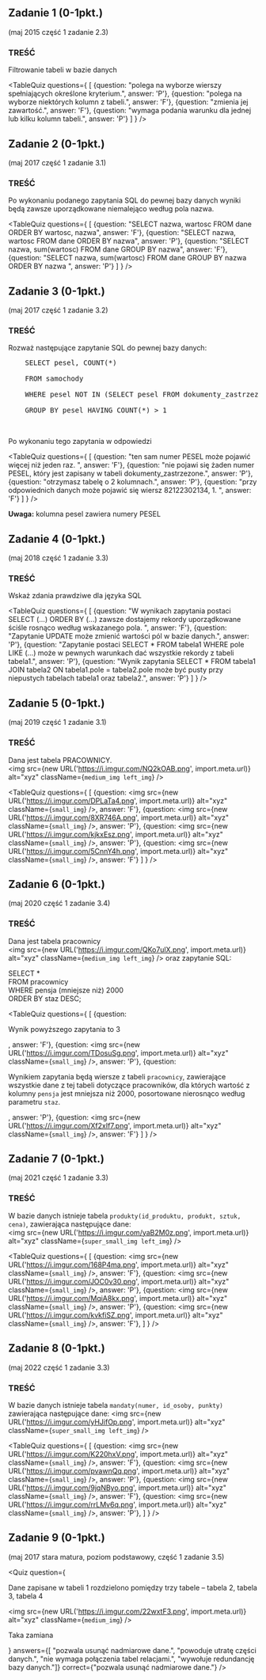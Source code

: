 
## Zadanie 1 (0-1pkt.)
(maj 2015 część 1 zadanie 2.3)

### TREŚĆ
Filtrowanie tabeli w bazie danych

<TableQuiz 
  questions={
    [
      {question: "polega na wyborze wierszy spełniających określone kryterium.", answer: 'P'},
      {question: "polega na wyborze niektórych kolumn z tabeli.", answer: 'F'},
      {question: "zmienia jej zawartość.", answer: 'F'},
      {question: "wymaga podania warunku dla jednej lub kilku kolumn tabeli.", answer: 'P'}
    ]
  } 
/>

## Zadanie 2 (0-1pkt.)
(maj 2017 część 1 zadanie 3.1)

### TREŚĆ
Po wykonaniu podanego zapytania SQL do pewnej bazy danych wyniki będą zawsze
uporządkowane niemalejąco według pola nazwa. 

<TableQuiz 
    questions={
      [
        {question: "SELECT nazwa, wartosc FROM dane ORDER BY wartosc, nazwa", answer: 'F'},
        {question: "SELECT nazwa, wartosc FROM dane ORDER BY nazwa", answer: 'P'},
        {question: "SELECT nazwa, sum(wartosc) FROM dane GROUP BY nazwa", answer: 'F'},
        {question: "SELECT nazwa, sum(wartosc) FROM dane GROUP BY nazwa ORDER BY nazwa ", answer: 'P'}
      ]
    }
/>

## Zadanie 3 (0-1pkt.)
(maj 2017 część 1 zadanie 3.2)

### TREŚĆ
Rozważ następujące zapytanie SQL do pewnej bazy danych:
<pre>
    SELECT pesel, COUNT(*) <br/>
    FROM samochody <br/>
    WHERE pesel NOT IN (SELECT pesel FROM dokumenty_zastrzezone) <br/>
    GROUP BY pesel HAVING COUNT(*) > 1 <br/><br/>
</pre>

Po wykonaniu tego zapytania w odpowiedzi

<TableQuiz
    questions={
      [
        {question: "ten sam numer PESEL może pojawić więcej niż jeden raz. ", answer: 'F'},
        {question: "nie pojawi się żaden numer PESEL, który jest zapisany w tabeli dokumenty_zastrzezone.", answer: 'P'},
        {question: "otrzymasz tabelę o 2 kolumnach.", answer: 'P'},
        {question: "przy odpowiednich danych może pojawić się wiersz 82122302134, 1. ", answer: 'F'}
      ]
    }
/>

**Uwaga:** kolumna pesel zawiera numery PESEL

## Zadanie 4 (0-1pkt.)
(maj 2018 część 1 zadanie 3.3)

### TREŚĆ
Wskaż zdania prawdziwe dla języka SQL

<TableQuiz 
    questions={
      [
        {question: "W wynikach zapytania postaci SELECT (...) ORDER BY (...) zawsze dostajemy rekordy uporządkowane ściśle rosnąco według wskazanego pola. ", answer: 'F'},
        {question: "Zapytanie UPDATE może zmienić wartości pól w bazie danych.", answer: 'P'},
        {question: "Zapytanie postaci SELECT * FROM tabela1 WHERE pole LIKE (...) może w pewnych warunkach dać wszystkie rekordy z tabeli tabela1.", answer: 'P'},
        {question: "Wynik zapytania SELECT * FROM tabela1 JOIN tabela2 ON tabela1.pole = tabela2.pole może być pusty przy niepustych tabelach tabela1 oraz tabela2.", answer: 'P'}
      ]
    }
/>


## Zadanie 5 (0-1pkt.)
(maj 2019 część 1 zadanie 3.1)

### TREŚĆ
Dana jest tabela PRACOWNICY.		
<img src={new URL('https://i.imgur.com/NQ2kOAB.png', import.meta.url)} alt="xyz" className={`medium_img left_img`} />

<TableQuiz 
    questions={
      [
        {question: <img src={new URL('https://i.imgur.com/DPLaTa4.png', import.meta.url)} alt="xyz" className={`small_img`} />, answer: 'F'},
        {question: <img src={new URL('https://i.imgur.com/8XR746A.png', import.meta.url)} alt="xyz" className={`small_img`} />, answer: 'P'},
        {question: <img src={new URL('https://i.imgur.com/kjkxEsz.png', import.meta.url)} alt="xyz" className={`small_img`} />, answer: 'P'},
        {question: <img src={new URL('https://i.imgur.com/5CnnY4h.png', import.meta.url)} alt="xyz" className={`small_img`} />, answer: 'F'}
      ]
    }
/>

## Zadanie 6 (0-1pkt.)
(maj 2020 część 1 zadanie 3.4)

### TREŚĆ
Dana jest tabela pracownicy 	
<img src={new URL('https://i.imgur.com/QKo7ulX.png', import.meta.url)} alt="xyz" className={`medium_img left_img`} />
oraz zapytanie SQL:
<p>
    SELECT * <br/>
    FROM pracownicy <br/>
    WHERE pensja  (mniejsze niż) 2000 <br/>
    ORDER BY staz DESC; 
</p>

<TableQuiz
    questions={
      [
        {question: <p>Wynik powyższego zapytania to 3</p>, answer: 'F'},
        {question: <img src={new URL('https://i.imgur.com/TDosuSg.png', import.meta.url)} alt="xyz" className={`small_img`} />, answer: 'P'},
        {question: <p>Wynikiem zapytania będą wiersze z tabeli ``pracownicy``, zawierające wszystkie dane z tej tabeli dotyczące pracowników, dla których wartość z kolumny ``pensja`` jest mniejsza niż 2000, posortowane nierosnąco według parametru ``staz``. </p>, answer: 'P'},
        {question: <img src={new URL('https://i.imgur.com/Xf2xIf7.png', import.meta.url)} alt="xyz" className={`small_img`} />, answer: 'F'}
      ]
    }
/>

## Zadanie 7 (0-1pkt.)
(maj 2021 część 1 zadanie 3.3)

### TREŚĆ
W bazie danych istnieje tabela `produkty(id_produktu, produkt, sztuk, cena)`, zawierająca
następujące dane: 	
<img src={new URL('https://i.imgur.com/yaB2M0z.png', import.meta.url)} alt="xyz" className={`super_small_img left_img`} />

<TableQuiz 
    questions={
      [
        {question: <img src={new URL('https://i.imgur.com/168P4ma.png', import.meta.url)} alt="xyz" className={`small_img`} />, answer: 'F'},
        {question: <img src={new URL('https://i.imgur.com/JOC0v30.png', import.meta.url)} alt="xyz" className={`small_img`} />, answer: 'P'},
        {question: <img src={new URL('https://i.imgur.com/MqiA8kx.png', import.meta.url)} alt="xyz" className={`small_img`} />, answer: 'P'},
        {question: <img src={new URL('https://i.imgur.com/kvkfiSZ.png', import.meta.url)} alt="xyz" className={`small_img`} />, answer: 'F'},
      ]
    }
/>

## Zadanie 8 (0-1pkt.)
(maj 2022 część 1 zadanie 3.3)

### TREŚĆ
W bazie danych istnieje tabela `mandaty(numer, id_osoby, punkty)` zawierająca następujące
dane:
<img src={new URL('https://i.imgur.com/yHJifOp.png', import.meta.url)} alt="xyz" className={`super_small_img left_img`} />

<TableQuiz 
    questions={
      [
        {question: <img src={new URL('https://i.imgur.com/K220hxV.png', import.meta.url)} alt="xyz" className={`small_img`} />, answer: 'F'},
        {question: <img src={new URL('https://i.imgur.com/pvawnQq.png', import.meta.url)} alt="xyz" className={`small_img`} />, answer: 'P'},
        {question: <img src={new URL('https://i.imgur.com/9jqNByo.png', import.meta.url)} alt="xyz" className={`small_img`} />, answer: 'F'},
        {question: <img src={new URL('https://i.imgur.com/rrLMv6q.png', import.meta.url)} alt="xyz" className={`small_img`} />, answer: 'P'},
      ]
    }
/>


## Zadanie 9 (0-1pkt.)
(maj 2017 stara matura, poziom podstawowy, część 1 zadanie 3.5)

<Quiz 
    question={
      <div>
        <p>
          Dane zapisane w tabeli 1 rozdzielono pomiędzy trzy tabele – tabela 2, tabela 3, tabela 4  
        </p>
        <img src={new URL('https://i.imgur.com/22wxtF3.png', import.meta.url)} alt="xyz" className={`medium_img`} />
        <p>Taka zamiana</p>
      </div>
    }
    answers={[
        "pozwala usunąć nadmiarowe dane.",
        "powoduje utratę części danych.",
        "nie wymaga połączenia tabel relacjami.",
        "wywołuje redundancję bazy danych."]}
    correct={"pozwala usunąć nadmiarowe dane."}
/>




